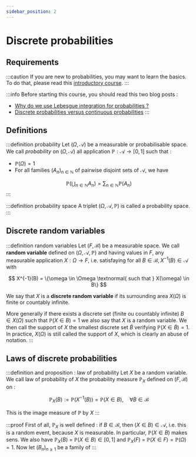 ```yaml
---
sidebar_position: 2
---
```


# Discrete probabilities

## Requirements

:::caution
If you are new to probabilities, you may want to learn the basics. To do that, please read this [introductory course](elementary-probabilities).
:::

:::info
Before starting this course, you should read this two blog posts :

- [Why do we use Lebesgue integration for probabilities ?](../../blog/why-do-we-use-lebesgue-integration-for-probabilities)
- [Discrete probabilities versus continuous probabilities](../../blog/discrete-probabilities-vs-continuous-probabilities)
:::

## Definitions

:::definition probability
Let $(\Omega, \mathcal{A})$ be a measurable or probabilisable space.
We call *probability* on $(\Omega, \mathcal{A})$ all application $\mathbb{P} : \mathcal{A} \rightarrow [0,1]$ such that :

- $\mathbb{P}(\Omega) =  1$
- For all families $(A_n)_{n \in \mathbb{N}}$ of pairwise disjoint sets of $\mathcal{A}$, we have

$$
    \mathbb{P}(\bigcup_{n \in \mathbb{N}} A_n) = \sum_{n \in \mathbb{N}} \mathbb{P}(A_n)
$$
:::

:::definition probability space
A triplet $(\Omega, \mathcal{A}, \mathbb{P})$ is called a probability space.
:::

## Discrete random variables

:::definition random variables
Let $(F, \mathcal{B})$ be a measurable space.
We call **random variable** defined on $(\Omega, \mathcal{A}, \mathbb{P})$ and having values in $F$,
any measurable application $X : \Omega \rightarrow F$, i.e. satisfaying for all $B \in \mathcal{B},
X^{-1}(B) \in \mathcal{A}$ with

$$
    X^{-1}(B) = \{\omega \in \Omega \textnormal{ such that } X(\omega) \in B\}
$$

We say that $X$ is a **discrete random variable** if its surrounding area $X(\Omega)$ is finite or countably infinite.

More generally if there exists a discrete set (finite ou countably infinite) $B \in X(\Omega)$ such that
$\mathbb{P}(X \in B) = 1$ we also say that $X$ is a random variable. We then call the support of $X$
the smallest discrete set $\tilde{B}$ verifying $\mathbb{P}(X \in \tilde{B}) = 1$.
In practice, $X(\Omega)$ is still called the support of $X$, which is clearly an abuse of notation.
:::

## Laws of discrete probabilities

:::definition and proposition : law of probability
Let $X$ be a random variable. We call law of probability of $X$ the probability measure $\mathbb{P}_X$
defined on $(F, \mathcal{B})$ on :

$$
\mathbb{P}_X(B) := \mathbb{P}(X^{-1}(B)) = \mathbb{P}(X \in B), \quad \forall B \in \mathcal{B}
$$

This is the image measure of $\mathbb{P}$ by $X$
:::

:::proof
First of all, $\mathbb{P}_X$ is well defined : if $B \in \mathcal{B}$, then $(X \in B) \in \mathcal{A}$,
i.e. this is a random event, because $X$ is measurable. In particular, $\mathbb{P}(X \in B)$ makes sens.
We also have $\mathbb{P}_X(B)$ = $\mathbb{P}(X \in B) \in [0, 1]$ and
$\mathbb{P}_X(F)$ = $\mathbb{P}(X \in F) = \mathbb{P}(\Omega) = 1$. Now let $(B_n)_{n \geq 1}$
be a family of 
:::
